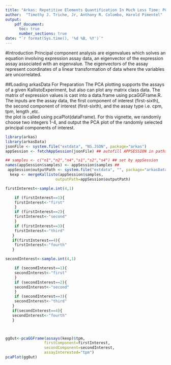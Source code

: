 ```yaml
---
title: "Arkas: Repetitive Elements Quantification In Much Less Time: PCA Plotting"
author:  "Timothy J. Triche, Jr, Anthony R. Colombo, Harold Pimentel"
output:
    pdf_document:
      toc: true
      number_sections: true
date: "`r format(Sys.time(), '%d %B, %Y')`"
---
```


#Introduction
Principal component analysis are eigenvalues which solves an equation involving expression assay data, an eigenvector of the expression assay associated with an eigenvalue.  The eigenvectors of the assay represent coordinates of a linear transformation of data where the variables are uncorrelated.

##Loading arkasData For Preparation
The PCA plotting supports the assays of a given KallistoExperiment, but also can plot any matrix class data. The matrix of expression values is cast into a data.frame using pcaGGFrame.R.  The inputs are the assay data, the first component of interest (first-sixth), the second component of interest (first-sixth), and the assay type i.e. cpm, tpm, length ,etc.  
the plot is called using pcaPlot(dataFrame).  For this vignette, we randomly choose two integers 1-4, and output the PCA plot of the randomly selected principal components of interest.

```r
library(arkas)
library(arkasData)
jsonFile <- system.file("extdata", "NS.JSON", package="arkas")
appSession <- fetchAppSession(jsonFile) ## autofill APPSESSION in paths

## samples <- c("n1","n2","n4","s1","s2","s4") ## set by appSession
names(appSession$samples) <- appSession$samples ##
 appSession$outputPath <- system.file("extdata", "", package="arkasData")
  kexp <- mergeKallisto(appSession$samples, 
                      outputPath=appSession$outputPath)

firstInterest<-sample.int(4,1)

    if (firstInterest==1){
    firstInterest<-"first"
    }
    if (firstInterest==2){
    firstInterest<-"second"
    }
    if (firstInterest==3){
    firstInterest<-"third"
   }
   if(firstInterest==4){
    firstInterest<-"fourth"
   }

secondInterest<-sample.int(4,1)

    if (secondInterest==1){
    secondInterest<-"first"
    }
    if (secondInterest==2){
    secondInterest<-"second"
    }
    if (secondInterest==3){
    secondInterest<-"third"
   }
   if(secondInterest==4){
   secondInterest<-"fourth"
   }



ggOut<-pcaGGFrame(assays(kexp)$tpm,
                 firstComponent=firstInterest,
                 secondComponent=secondInterest,
                 assayInterested="tpm")
pcaPlot(ggOut)
```






